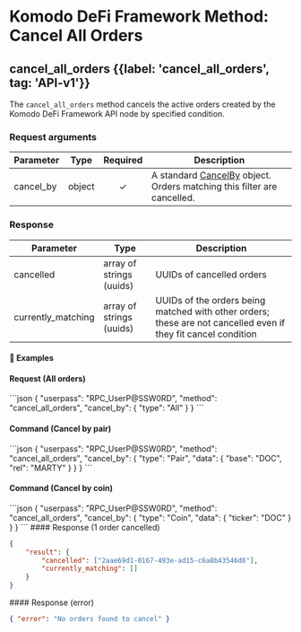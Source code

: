 
# Komodo DeFi Framework Method: Cancel All Orders

## cancel\_all\_orders {{label: 'cancel_all_orders', tag: 'API-v1'}}

The `cancel_all_orders` method cancels the active orders created by the Komodo DeFi Framework API node by specified condition.

### Request arguments

| Parameter  | Type   | Required | Description                                                                                                                              |
| ---------- | ------ | :------: | ---------------------------------------------------------------------------------------------------------------------------------------- |
| cancel\_by | object |     ✓    | A standard [CancelBy](/komodo-defi-framework/api/common_structures/orders/#cancel-by) object. Orders matching this filter are cancelled. |

### Response

| Parameter           | Type                     | Description                                                                                                    |
| ------------------- | ------------------------ | -------------------------------------------------------------------------------------------------------------- |
| cancelled           | array of strings (uuids) | UUIDs of cancelled orders                                                                                      |
| currently\_matching | array of strings (uuids) | UUIDs of the orders being matched with other orders; these are not cancelled even if they fit cancel condition |

#### 📌 Examples

#### Request (All orders)

<CodeGroup title="cancel_all_orders" tag="POST" label="cancel_all_orders" mm2MethodDecorate="true">
  ```json
  {
    "userpass": "RPC_UserP@SSW0RD",
    "method": "cancel_all_orders",
    "cancel_by": {
      "type": "All"
    }
  }
  ```
</CodeGroup>

#### Command (Cancel by pair)

<CodeGroup title="" tag="POST" label="cancel_all_orders" mm2MethodDecorate="true">
  ```json
  {
    "userpass": "RPC_UserP@SSW0RD",
    "method": "cancel_all_orders",
    "cancel_by": {
      "type": "Pair",
      "data": {
        "base": "DOC",
        "rel": "MARTY"
      }
    }
  }
  ```
</CodeGroup>

#### Command (Cancel by coin)

<CodeGroup title="" tag="POST" label="cancel_all_orders" mm2MethodDecorate="true">
  ```json
  {
    "userpass": "RPC_UserP@SSW0RD",
    "method": "cancel_all_orders",
    "cancel_by": {
      "type": "Coin",
      "data": {
        "ticker": "DOC"
      }
    }
  }
  ```
</CodeGroup>

<CollapsibleSection expandedText="Hide Response" collapsedText="Show Response">
  #### Response (1 order cancelled)

  ```json
  {
      "result": {
          "cancelled": ["2aae69d1-0167-493e-ad15-c6a8b43546d6"],
          "currently_matching": []
      }
  }
  ```
</CollapsibleSection>

<CollapsibleSection expandedText="Hide Error Response" collapsedText="Show Error Response">
  #### Response (error)

  ```json
  { "error": "No orders found to cancel" }
  ```
</CollapsibleSection>
